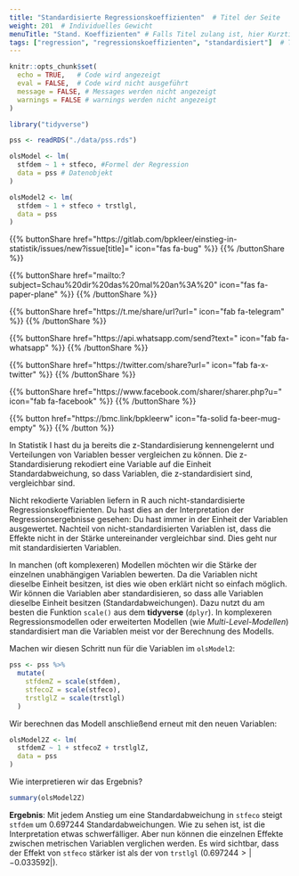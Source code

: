 ```yaml
---
title: "Standardisierte Regressionskoeffizienten"  # Titel der Seite
weight: 201  # Individuelles Gewicht 
menuTitle: "Stand. Koeffizienten" # Falls Titel zulang ist, hier Kurztitel
tags: ["regression", "regressionskoeffizienten", "standardisiert"]  # Tags hiereinsetzen; Kurzwort, was auf der Seite passsiert
---
```

```r
knitr::opts_chunk$set(
  echo = TRUE,   # Code wird angezeigt
  eval = FALSE,  # Code wird nicht ausgeführt
  message = FALSE, # Messages werden nicht angezeigt
  warnings = FALSE # warnings werden nicht angezeigt
)

library("tidyverse")

pss <- readRDS("./data/pss.rds")

olsModel <- lm(
  stfdem ~ 1 + stfeco, #Formel der Regression
  data = pss # Datenobjekt
)  

olsModel2 <- lm(
  stfdem ~ 1 + stfeco + trstlgl,   
  data = pss
)      
```

{{% buttonShare href=\"https\:\/\/gitlab.com\/bpkleer\/einstieg-in-statistik\/issues\/new?issue[title]=\" icon=\"fas fa-bug\" %}} {{% /buttonShare %}} 

{{% buttonShare href=\"mailto\:?subject=Schau\%20dir\%20das\%20mal\%20an\%3A\%20\" icon=\"fas fa-paper-plane\" %}} {{% /buttonShare %}}

{{% buttonShare href=\"https\:\/\/t.me\/share\/url?url=\" icon=\"fab fa-telegram\" %}} {{% /buttonShare %}}

{{% buttonShare href=\"https\:\/\/api.whatsapp.com\/send?text=\" icon=\"fab fa-whatsapp\" %}} {{% /buttonShare %}}

{{% buttonShare href=\"https\:\/\/twitter.com\/share?url=\" icon=\"fab fa-x-twitter\" %}} {{% /buttonShare %}}

{{% buttonShare href=\"https\:\/\/www.facebook.com\/sharer\/sharer.php?u=\" icon=\"fab fa-facebook\" %}} {{% /buttonShare %}}

{{% button href=\"https\:\/\/bmc.link\/bpkleerw\" icon=\"fa-solid fa-beer-mug-empty\" %}} {{% /button %}}

In Statistik I hast du ja bereits die z-Standardisierung kennengelernt und Verteilungen von Variablen besser vergleichen zu können. Die z-Standardisierung rekodiert eine Variable auf die Einheit Standardabweichung, so dass Variablen, die z-standardisiert sind, vergleichbar sind. 

Nicht rekodierte Variablen liefern in R auch nicht-standardisierte Regressionskoeffizienten. Du hast dies an der Interpretation der Regressionsergebnisse gesehen: Du hast immer in der Einheit der Variablen ausgewertet. Nachteil von nicht-standardisierten Variablen ist, dass die Effekte nicht in der Stärke untereinander vergleichbar sind. Dies geht nur mit standardisierten Variablen. 

In manchen (oft komplexeren) Modellen möchten wir die Stärke der einzelnen unabhängigen Variablen bewerten. Da die Variablen nicht dieselbe Einheit besitzen, ist dies wie oben erklärt nicht so einfach möglich. Wir können die Variablen aber standardisieren, so dass alle Variablen dieselbe Einheit besitzen (Standardabweichungen). Dazu nutzt du am besten die Funktion `scale()` aus dem **tidyverse** (`dplyr`). In komplexeren Regressionsmodellen oder erweiterten Modellen (wie *Multi-Level-Modellen*) standardisiert man die Variablen meist vor der Berechnung des Modells.

Machen wir diesen Schritt nun für die Variablen im `olsModel2`:
```r
pss <- pss %>% 
  mutate(
    stfdemZ = scale(stfdem),
    stfecoZ = scale(stfeco),
    trstlglZ = scale(trstlgl)
  )

```

Wir berechnen das Modell anschließend erneut mit den neuen Variablen:
```r
olsModel2Z <- lm(
  stfdemZ ~ 1 + stfecoZ + trstlglZ,   
  data = pss
)   
```

Wie interpretieren wir das Ergebnis?
```r
summary(olsModel2Z)
```

**Ergebnis**: Mit jedem Anstieg um eine Standardabweichung in `stfeco` steigt `stfdem` um $0.697244$ Standardabweichungen. Wie zu sehen ist, ist die Interpretation etwas schwerfälliger. Aber nun können die einzelnen Effekte zwischen metrischen Variablen verglichen werden. Es wird sichtbar, dass der Effekt von `stfeco` stärker ist als der von `trstlgl` ($0.697244 > |-0.033592|$).
